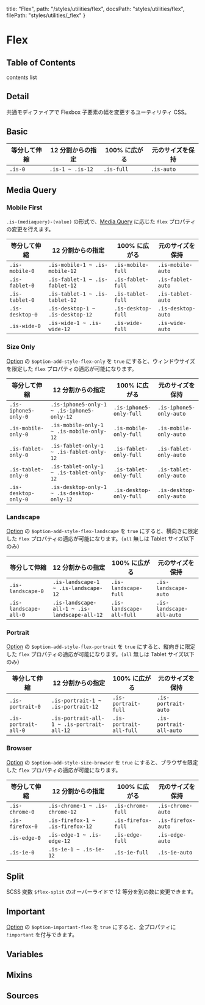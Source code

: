  title: "Flex",
  path: "/styles/utilities/flex",
  docsPath: "styles/utilities/flex",
  filePath: "styles/utilities/_flex"
}


# Flex

## Table of Contents

contents list

## Detail

共通モディファイアで Flexbox 子要素の幅を変更するユーティリティ CSS。

## Basic

<PreviewFlexBasic />

| 等分して伸縮 | 12 分割からの指定 | 100% に広がる | 元のサイズを保持 |
| ------------ | ----------------- | ------------- | ---------------- |
| `.is-0`      | `.is-1 ~ .is-12`  | `.is-full`    | `.is-auto`       |

## Media Query

### Mobile First

`.is-(mediaquery)-(value)` の形式で、[Media Query](/configs/mixins/mediaquery) に応じた `flex` プロパティの変更を行えます。

| 等分して伸縮    | 12 分割からの指定                | 100% に広がる      | 元のサイズを保持   |
| --------------- | -------------------------------- | ------------------ | ------------------ |
| `.is-mobile-0`  | `.is-mobile-1 ~ .is-mobile-12`   | `.is-mobile-full`  | `.is-mobile-auto`  |
| `.is-fablet-0`  | `.is-fablet-1 ~ .is-fablet-12`   | `.is-fablet-full`  | `.is-fablet-auto`  |
| `.is-tablet-0`  | `.is-tablet-1 ~ .is-tablet-12`   | `.is-tablet-full`  | `.is-tablet-auto`  |
| `.is-desktop-0` | `.is-desktop-1 ~ .is-desktop-12` | `.is-desktop-full` | `.is-desktop-auto` |
| `.is-wide-0`    | `.is-wide-1 ~ .is-wide-12`       | `.is-wide-full`    | `.is-wide-auto`    |

### Size Only

[Option](/configs/variables/option#option-add-style-xxxx) の `$option-add-style-flex-only` を `true` にすると、ウィンドウサイズを限定した `flex` プロパティの適応が可能になります。

| 等分して伸縮         | 12 分割からの指定                          | 100% に広がる           | 元のサイズを保持        |
| -------------------- | ------------------------------------------ | ----------------------- | ----------------------- |
| `.is-iphone5-only-0` | `.is-iphone5-only-1 ~ .is-iphone5-only-12` | `.is-iphone5-only-full` | `.is-iphone5-only-auto` |
| `.is-mobile-only-0`  | `.is-mobile-only-1 ~ .is-mobile-only-12`   | `.is-mobile-only-full`  | `.is-mobile-only-auto`  |
| `.is-fablet-only-0`  | `.is-fablet-only-1 ~ .is-fablet-only-12`   | `.is-fablet-only-full`  | `.is-fablet-only-auto`  |
| `.is-tablet-only-0`  | `.is-tablet-only-1 ~ .is-tablet-only-12`   | `.is-tablet-only-full`  | `.is-tablet-only-auto`  |
| `.is-desktop-only-0` | `.is-desktop-only-1 ~ .is-desktop-only-12` | `.is-desktop-only-full` | `.is-desktop-only-auto` |

### Landscape

[Option](/configs/variables/option#option-add-style-xxxx) の `$option-add-style-flex-landscape` を `true` にすると、横向きに限定した `flex` プロパティの適応が可能になります。（`all` 無しは Tablet サイズ以下のみ）

| 等分して伸縮          | 12 分割からの指定                            | 100% に広がる            | 元のサイズを保持         |
| --------------------- | -------------------------------------------- | ------------------------ | ------------------------ |
| `.is-landscape-0`     | `.is-landscape-1 ~ .is-landscape-12`         | `.is-landscape-full`     | `.is-landscape-auto`     |
| `.is-landscape-all-0` | `.is-landscape-all-1 ~ .is-landscape-all-12` | `.is-landscape-all-full` | `.is-landscape-all-auto` |

### Portrait

[Option](/configs/variables/option#option-add-style-xxxx) の `$option-add-style-flex-portrait` を `true` にすると、縦向きに限定した `flex` プロパティの適応が可能になります。（`all` 無しは Tablet サイズ以下のみ）

| 等分して伸縮         | 12 分割からの指定                          | 100% に広がる           | 元のサイズを保持        |
| -------------------- | ------------------------------------------ | ----------------------- | ----------------------- |
| `.is-portrait-0`     | `.is-portrait-1 ~ .is-portrait-12`         | `.is-portrait-full`     | `.is-portrait-auto`     |
| `.is-portrait-all-0` | `.is-portrait-all-1 ~ .is-portrait-all-12` | `.is-portrait-all-full` | `.is-portrait-all-auto` |

### Browser

[Option](/configs/variables/option#option-add-style-xxxx) の `$option-add-style-size-browser` を `true` にすると、ブラウザを限定した `flex` プロパティの適応が可能になります。

| 等分して伸縮    | 12 分割からの指定                | 100% に広がる      | 元のサイズを保持   |
| --------------- | -------------------------------- | ------------------ | ------------------ |
| `.is-chrome-0`  | `.is-chrome-1 ~ .is-chrome-12`   | `.is-chrome-full`  | `.is-chrome-auto`  |
| `.is-firefox-0` | `.is-firefox-1 ~ .is-firefox-12` | `.is-firefox-full` | `.is-firefox-auto` |
| `.is-edge-0`    | `.is-edge-1 ~ .is-edge-12`       | `.is-edge-full`    | `.is-edge-auto`    |
| `.is-ie-0`      | `.is-ie-1 ~ .is-ie-12`           | `.is-ie-full`      | `.is-ie-auto`      |

## Split

SCSS 変数 `$flex-split` のオーバーライドで 12 等分を別の数に変更できます。

## Important

[Option](/configs/variables/option#option-important-xxxx) の `$option-important-flex` を `true` にすると、全プロパティに `!important` を付与できます。

## Variables

<PreviewVariablesSingle filePath={meta.filePath} viewCompiled={false} />

## Mixins

<PreviewMixins filePath={meta.filePath} />

## Sources

<PreviewSources
  title={meta.title}
  docsPath={meta.docsPath}
  scssPath={meta.filePath}
/>
